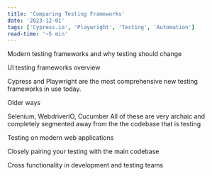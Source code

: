 ```yaml
---
title: 'Comparing Testing Frameworks'
date: '2023-12-01'
tags: ['Cypress.io', 'Playwright', 'Testing', 'Automation']
read-time: '~5 min'
---
```


Modern testing frameworks and why testing should change

<CustomImage
	src="https://raw.githubusercontent.com/cedaring-xr/blog-content-templates/main/images/blackandRedSunset.png"
	alt="placeholder for now"
	priority="true"
/>

UI testing frameworks overview

Cypress and Playwright are the most comprehensive new testing frameworks in use today.

Older ways

Selenium, WebdriverIO, Cucumber
All of these are very archaic and completely segmented away from the the codebase that is testing

Testing on modern web applications

Closely pairing your testing with the main codebase

Cross functionality in development and testing teams
